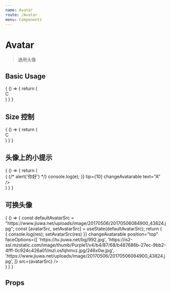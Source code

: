 ```yaml
---
name: Avatar
route: /Avatar
menu: Components
---
```



# Avatar

> 通用头像

## Basic Usage

<Playground>
  {
    () => {
      return (
        <div>
          <Avatar
            className="mr10"
            text="A" />
          <Avatar
            color="red"
            className="mr10"
            text="B" />
          <Avatar
            color="green"
            className="mr10">
            C
          </Avatar>       
        </div>
      )
    }
  }
</Playground>

## Size 控制

<Playground>
  {
    () => {
      return (
        <div>
          <Avatar
            className="mr10"
            size={30}
            text="A" />
          <Avatar
            color="red"
            size={50}
            className="mr10"
            text="B" />
          <Avatar
            color="green"
            size={70}
            className="mr10">
            C
          </Avatar>       
        </div>
      )
    }
  }
</Playground>

## 头像上的小提示

<Playground>
  {
    () => {
      return (
        <div>
          <Avatar
            size={100}
            onChangeAvatar={e => {
              {/* alert('你好') */}
              console.log(e);
            }}
            tip={10}
            changeAvatarable
            text="A" />
        </div>
      )
    }
  }
</Playground>

## 可换头像

<Playground>
  {
    () => {
      const defaultAvatarSrc = "https://www.jiuwa.net/uploads/image/20170506/20170506084900_43824.jpg";
      const [avatarSrc, setAvatarSrc] = useState(defaultAvatarSrc);
      return (
        <div>
          <Avatar
            size={100}
            onChangeAvatar={res => {
              console.log(res);
              setAvatarSrc(res)
            }}
            changeAvatarable
            position="top"
            faceOptions={[
              'https://tu.jiuwa.net/bg/992.jpg',
              'https://is2-ssl.mzstatic.com/image/thumb/Purple1/v4/b4/87/68/b487686b-27ec-9bb2-4fff-0c924c426a01/mzl.osfqhmvz.jpg/246x0w.jpg',
              'https://www.jiuwa.net/uploads/image/20170506/20170506084900_43824.jpg',
            ]}
            src={avatarSrc} />
        </div>
      )
    }
  }
</Playground>

## Props

<Props of={Avatar} />
